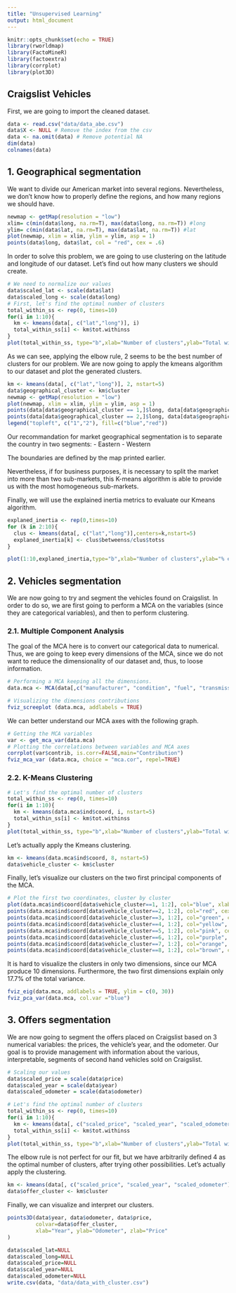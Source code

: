```yaml
---
title: "Unsupervised Learning"
output: html_document
---
```


```r
knitr::opts_chunk$set(echo = TRUE)
library(rworldmap)
library(FactoMineR)
library(factoextra)
library(corrplot)
library(plot3D)
```

## Craigslist Vehicles

First, we are going to import the cleaned dataset.

```r
data <- read.csv("data/data_abe.csv")
data$X <- NULL # Remove the index from the csv
data <- na.omit(data) # Remove potential NA
dim(data)
colnames(data)
```

## 1. Geographical segmentation

We want to divide our American market into several regions. Nevertheless, we don't know how to properly define the regions, and how many regions we should have.

```r
newmap <- getMap(resolution = "low")
xlim= c(min(data$long, na.rm=T), max(data$long, na.rm=T)) #long 
ylim= c(min(data$lat, na.rm=T), max(data$lat, na.rm=T)) #lat
plot(newmap, xlim = xlim, ylim = ylim, asp = 1)
points(data$long, data$lat, col = "red", cex = .6)
```

In order to solve this problem, we are going to use clustering on the latitude and longitude of our dataset. Let's find out how many clusters we should create.

```r
# We need to normalize our values
data$scaled_lat <- scale(data$lat)
data$scaled_long <- scale(data$long)
# First, let's find the optimal number of clusters
total_within_ss <- rep(0, times=10)
for(i in 1:10){
  km <- kmeans(data[, c("lat","long")], i)
  total_within_ss[i] <- km$tot.withinss
}
plot(total_within_ss, type="b",xlab="Number of clusters",ylab="Total within sum of squares", col="blue", lwd=1.5)
```

As we can see, applying the elbow rule, 2 seems to be the best number of clusters for our problem.
We are now going to apply the kmeans algorithm to our dataset and plot the generated clusters.

```r
km <- kmeans(data[, c("lat","long")], 2, nstart=5)
data$geographical_cluster <- km$cluster
newmap <- getMap(resolution = "low")
plot(newmap, xlim = xlim, ylim = ylim, asp = 1)
points(data[data$geographical_cluster == 1,]$long, data[data$geographical_cluster == 1,]$lat, col="blue", cex=.6)
points(data[data$geographical_cluster == 2,]$long, data[data$geographical_cluster == 2,]$lat, col="red", cex=.6)
legend("topleft", c("1","2"), fill=c("blue","red"))
```

Our recommandation for market geographical segmentation is to separate the country in two segments:
- Eastern
- Western

The boundaries are defined by the map printed earlier.

Nevertheless, if for business purposes, it is necessary to split the market into more than two sub-markets, this K-means algorithm is able to provide us with the most homogeneous sub-markets.

Finally, we will use the explained inertia metrics to evaluate our Kmeans algorithm.

```r
explaned_inertia <- rep(0,times=10)
for (k in 2:10){
  clus <- kmeans(data[, c("lat","long")],centers=k,nstart=5)  
  explaned_inertia[k] <- clus$betweenss/clus$totss
}

plot(1:10,explaned_inertia,type="b",xlab="Number of clusters",ylab="% explained inertia", col="blue", lwd=1.5)
```


## 2. Vehicles segmentation

We are now going to try and segment the vehicles found on Craigslist. In order to do so, we are first going to perform a MCA on the variables (since they are categorical variables), and then to perform clustering.

### 2.1. Multiple Component Analysis

The goal of the MCA here is to convert our categorical data to numerical. Thus, we are going to keep every dimensions of the MCA, since we do not want to reduce the dimensionality of our dataset and, thus, to loose information.

```r
# Performing a MCA keeping all the dimensions.
data.mca <- MCA(data[,c("manufacturer", "condition", "fuel", "transmission", "drive", "size", "type", "paint_color")], ncp=Inf, graph=FALSE, level.ventil=0.05)

# Visualizing the dimensions contributions
fviz_screeplot (data.mca, addlabels = TRUE)
```

We can better understand our MCA axes with the following graph.

```r
# Getting the MCA variables
var <- get_mca_var(data.mca)
# Plotting the correlations between variables and MCA axes
corrplot(var$contrib, is.corr=FALSE,main="Contribution")
fviz_mca_var (data.mca, choice = "mca.cor", repel=TRUE)
```

### 2.2. K-Means Clustering

```r
# Let's find the optimal number of clusters
total_within_ss <- rep(0, times=10)
for(i in 1:10){
  km <- kmeans(data.mca$ind$coord, i, nstart=5)
  total_within_ss[i] <- km$tot.withinss
}
plot(total_within_ss, type="b",xlab="Number of clusters",ylab="Total within sum of squares", col="blue", lwd=1.5)
```

Let's actually apply the Kmeans clustering.

```r
km <- kmeans(data.mca$ind$coord, 8, nstart=5)
data$vehicle_cluster <- km$cluster
```

Finally, let's visualize our clusters on the two first principal components of the MCA.

```r
# Plot the first two coordinates, cluster by cluster
plot(data.mca$ind$coord[data$vehicle_cluster==1, 1:2], col="blue", xlab="Dim 1",ylab="Dim 2", cex=.6)
points(data.mca$ind$coord[data$vehicle_cluster==2, 1:2], col="red", cex=.6)
points(data.mca$ind$coord[data$vehicle_cluster==3, 1:2], col="green", cex=.6)
points(data.mca$ind$coord[data$vehicle_cluster==4, 1:2], col="yellow", cex=.6)
points(data.mca$ind$coord[data$vehicle_cluster==5, 1:2], col="pink", cex=.6)
points(data.mca$ind$coord[data$vehicle_cluster==6, 1:2], col="purple", cex=.6)
points(data.mca$ind$coord[data$vehicle_cluster==7, 1:2], col="orange", cex=.6)
points(data.mca$ind$coord[data$vehicle_cluster==8, 1:2], col="brown", cex=.6)
```

It is hard to visualize the clusters in only two dimensions, since our MCA produce 10 dimensions. Furthermore, the two first dimensions explain only 17.7% of the total variance.

```r
fviz_eig(data.mca, addlabels = TRUE, ylim = c(0, 30))
fviz_pca_var(data.mca, col.var ="blue")
```


## 3. Offers segmentation

We are now going to segment the offers placed on Craigslist based on 3 numerical variables: the prices, the vehicle's year, and the odometer. Our goal is to provide management with information about the various, interpretable, segments of second hand vehicles sold on Craigslist.

```r
# Scaling our values
data$scaled_price = scale(data$price)
data$scaled_year = scale(data$year)
data$scaled_odometer = scale(data$odometer)

# Let's find the optimal number of clusters
total_within_ss <- rep(0, times=10)
for(i in 1:10){
  km <- kmeans(data[, c("scaled_price", "scaled_year", "scaled_odometer")], i)
  total_within_ss[i] <- km$tot.withinss
}
plot(total_within_ss, type="b",xlab="Number of clusters",ylab="Total within sum of squares", col="blue", lwd=1.5)
```

The elbow rule is not perfect for our fit, but we have arbitrarily defined 4 as the optimal number of clusters, after trying other possibilities.
Let's actually apply the clustering.

```r
km <- kmeans(data[, c("scaled_price", "scaled_year", "scaled_odometer")], 4)
data$offer_cluster <- km$cluster
```

Finally, we can visualize and interpret our clusters.

```r
points3D(data$year, data$odometer, data$price,
         colvar=data$offer_cluster,
         xlab="Year", ylab="Odometer", zlab="Price"
)
```


```r
data$scaled_lat=NULL
data$scaled_long=NULL
data$scaled_price=NULL
data$scaled_year=NULL
data$scaled_odometer=NULL
write.csv(data, "data/data_with_cluster.csv")
```
